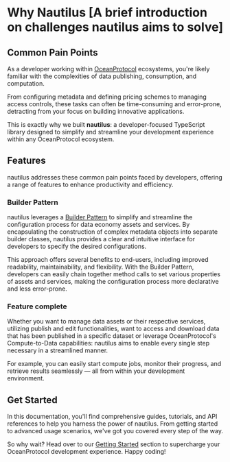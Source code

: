 # Why Nautilus [A brief introduction on challenges nautilus aims to solve]

## Common Pain Points
As a developer working within [OceanProtocol](https://oceanprotocol.com) ecosystems, you're likely familiar with the complexities of data publishing, consumption, and computation.

From configuring metadata and defining pricing schemes to managing access controls, these tasks can often be time-consuming and error-prone, detracting from your focus on building innovative applications.

This is exactly why we built **nautilus**: a developer-focused TypeScript library designed to simplify and streamline your development experience within any OceanProtocol ecosystem.

## Features
nautilus addresses these common pain points faced by developers, offering a range of features to enhance productivity and efficiency.

### Builder Pattern
nautilus leverages a [Builder Pattern](https://en.wikipedia.org/wiki/Builder_pattern) to simplify and streamline the configuration process for data economy assets and services. By encapsulating the construction of complex metadata objects into separate builder classes, nautilus provides a clear and intuitive interface for developers to specify the desired configurations.

This approach offers several benefits to end-users, including improved readability, maintainability, and flexibility. With the Builder Pattern, developers can easily chain together method calls to set various properties of assets and services, making the configuration process more declarative and less error-prone. 

### Feature complete
Whether you want to manage data assets or their respective services, utilizing publish and edit functionalities, want to access and download data that has been published in a specific dataset or leverage OceanProtocol's Compute-to-Data capabilities: nautilus aims to enable every single step necessary in a streamlined manner.

For example, you can easily start compute jobs, monitor their progress, and retrieve results seamlessly — all from within your development environment.

## Get Started
In this documentation, you'll find comprehensive guides, tutorials, and API references to help you harness the power of nautilus. From getting started to advanced usage scenarios, we've got you covered every step of the way.

So why wait? Head over to our [Getting Started](/docs/getting-started) section to supercharge your OceanProtocol development experience. Happy coding!